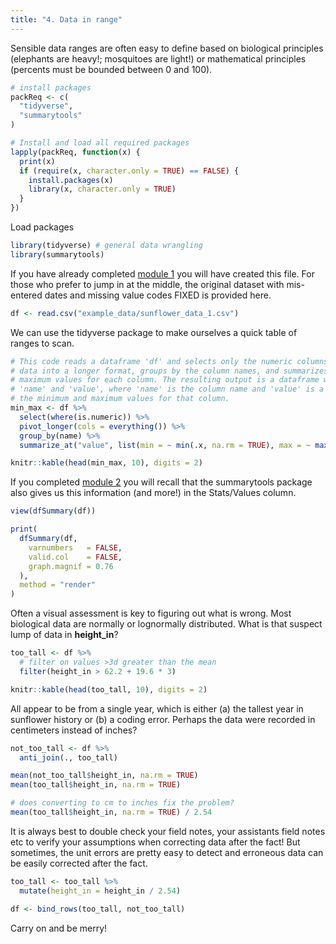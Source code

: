 ```yaml
---
title: "4. Data in range"
---
```


Sensible data ranges are often easy to define based on biological principles (elephants are heavy!; mosquitoes are light!) or mathematical principles (percents must be bounded between 0 and 100).

```r
# install packages
packReq <- c(
  "tidyverse",
  "summarytools"
)

# Install and load all required packages
lapply(packReq, function(x) {
  print(x)
  if (require(x, character.only = TRUE) == FALSE) {
    install.packages(x)
    library(x, character.only = TRUE)
  }
})
```

Load packages

```r
library(tidyverse) # general data wrangling
library(summarytools)
```

If you have already completed [module 1](data_types.qmd) you will have created this file. For those who prefer to jump in at the middle, the original dataset with mis-entered dates and missing value codes FIXED is provided here.

```r
df <- read.csv("example_data/sunflower_data_1.csv")
```

We can use the tidyverse package to make ourselves a quick table of ranges to scan.

```r
# This code reads a dataframe 'df' and selects only the numeric columns. It then pivots the
# data into a longer format, groups by the column names, and summarizes the minimum and
# maximum values for each column. The resulting output is a dataframe with two columns:
# 'name' and 'value', where 'name' is the column name and 'value' is a list containing
# the minimum and maximum values for that column.
min_max <- df %>%
  select(where(is.numeric)) %>%
  pivot_longer(cols = everything()) %>%
  group_by(name) %>%
  summarize_at("value", list(min = ~ min(.x, na.rm = TRUE), max = ~ max(.x, na.rm = TRUE)))
```

```r
knitr::kable(head(min_max, 10), digits = 2)
```

If you completed [module 2](missing_data.qmd) you will recall that the summarytools package also gives us this information (and more!) in the Stats/Values column.

```r
view(dfSummary(df))
```

```r
print(
  dfSummary(df,
    varnumbers   = FALSE,
    valid.col    = FALSE,
    graph.magnif = 0.76
  ),
  method = "render"
)
```

Often a visual assessment is key to figuring out what is wrong. Most biological data are normally or lognormally distributed. What is that suspect lump of data in **height_in**?

```r
too_tall <- df %>%
  # filter on values >3d greater than the mean
  filter(height_in > 62.2 + 19.6 * 3)
```

```r
knitr::kable(head(too_tall, 10), digits = 2)
```

All appear to be from a single year, which is either (a) the tallest year in sunflower history or (b) a coding error. Perhaps the data were recorded in centimeters instead of inches?

```r
not_too_tall <- df %>%
  anti_join(., too_tall)

mean(not_too_tall$height_in, na.rm = TRUE)
mean(too_tall$height_in, na.rm = TRUE)

# does converting to cm to inches fix the problem?
mean(too_tall$height_in, na.rm = TRUE) / 2.54
```

It is always best to double check your field notes, your assistants field notes etc to verify your assumptions when correcting data after the fact! But sometimes, the unit errors are pretty easy to detect and erroneous data can be easily corrected after the fact.

```r
too_tall <- too_tall %>%
  mutate(height_in = height_in / 2.54)

df <- bind_rows(too_tall, not_too_tall)
```

Carry on and be merry!
